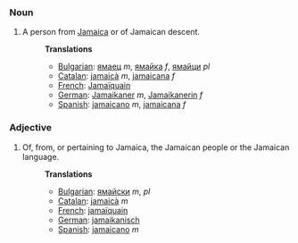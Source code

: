===Noun===
#A person from [[Jamaica]] or of Jamaican descent.
#:'''Translations'''
#:*[[Bulgarian]]: [[ямаец]] ''m'', [[ямайка]] ''f'', [[ямайци]] ''pl''
#:*[[Catalan]]: [[jamaicà]] ''m'', [[jamaicana]] ''f''
#:*[[French]]: [[Jamaïquain]]
#:*[[German]]: [[Jamaikaner]] ''m'', [[Jamaikanerin]] ''f''
#:*[[Spanish]]: [[jamaicano]] ''m'', [[jamaicana]] ''f''

===Adjective===
#Of, from, or pertaining to Jamaica, the Jamaican people or the Jamaican language.
#:'''Translations'''
#:*[[Bulgarian]]: [[ямайски]] ''m'', ''pl''
#:*[[Catalan]]: [[jamaicà]] ''m''
#:*[[French]]: [[jamaïquain]]
#:*[[German]]: [[jamaikanisch]]
#:*[[Spanish]]: [[jamaicano]] ''m''
